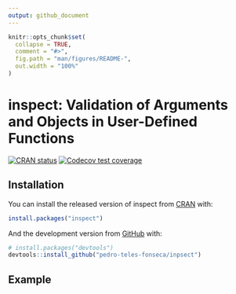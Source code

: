 ```yaml
---
output: github_document
---
```


<!-- README.md is generated from README.Rmd. Please edit that file -->

```r
knitr::opts_chunk$set(
  collapse = TRUE,
  comment = "#>",
  fig.path = "man/figures/README-",
  out.width = "100%"
)
```

# inspect: Validation of Arguments and Objects in User-Defined Functions

<!-- badges: start -->
[![CRAN status](https://www.r-pkg.org/badges/version/inspect)](https://CRAN.R-project.org/package=inspect)
[![Codecov test coverage](https://codecov.io/gh/pedro-teles-fonseca/inpsect/branch/master/graph/badge.svg)](https://codecov.io/gh/pedro-teles-fonseca/inpsect?branch=master)
<!-- badges: end -->

## Installation

You can install the released version of inspect from [CRAN](https://CRAN.R-project.org) with:

``` r
install.packages("inspect")
```

And the development version from [GitHub](https://github.com/) with:

``` r
# install.packages("devtools")
devtools::install_github("pedro-teles-fonseca/inpsect")
```
## Example

